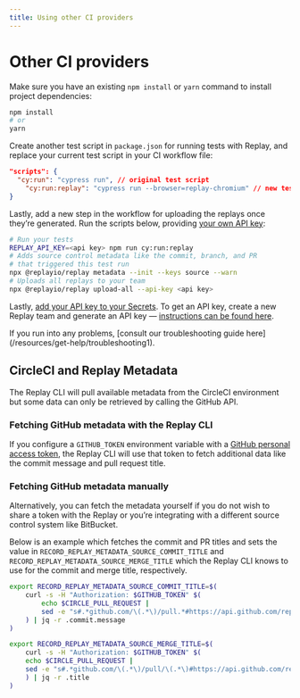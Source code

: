 ```yaml
---
title: Using other CI providers
---
```


# Other CI providers

Make sure you have an existing `npm install` or `yarn` command to install project dependencies:

```bash
npm install
# or
yarn
```

Create another test script in `package.json` for running tests with Replay, and replace your current test script in your CI workflow file:

```json
"scripts": {
  "cy:run": "cypress run", // original test script
	"cy:run:replay": "cypress run --browser=replay-chromium" // new test script
}
```

Lastly, add a new step in the workflow for uploading the replays once they’re generated. Run the scripts below, providing [your own API key](/getting-started/teams-admin/setting-up-a-team#api-keys):

```bash
# Run your tests
REPLAY_API_KEY=<api key> npm run cy:run:replay
# Adds source control metadata like the commit, branch, and PR
# that triggered this test run
npx @replayio/replay metadata --init --keys source --warn
# Uploads all replays to your team
npx @replayio/replay upload-all --api-key <api key>
```

Lastly, [add your API key to your Secrets](https://docs.github.com/en/codespaces/managing-codespaces-for-your-organization/managing-encrypted-secrets-for-your-repository-and-organization-for-github-codespaces#adding-secrets-for-a-repository). To get an API key, create a new Replay team and generate an API key — [instructions can be found here](/getting-started/teams-admin/setting-up-a-team#api-keys).

<Callout type="info" emoji="⚠️">
If you run into any problems, [consult our troubleshooting guide here](/resources/get-help/troubleshooting1).
</Callout>

## CircleCI and Replay Metadata

The Replay CLI will pull available metadata from the CircleCI environment but some data can only be retrieved by calling the GitHub API.

### Fetching GitHub metadata with the Replay CLI

If you configure a `GITHUB_TOKEN` environment variable with a [GitHub personal access token](https://docs.github.com/en/authentication/keeping-your-account-and-data-secure/creating-a-personal-access-token), the Replay CLI will use that token to fetch additional data like the commit message and pull request title.

### Fetching GitHub metadata manually

Alternatively, you can fetch the metadata yourself if you do not wish to share a token with the Replay or you’re integrating with a different source control system like BitBucket.

Below is an example which fetches the commit and PR titles and sets the value in `RECORD_REPLAY_METADATA_SOURCE_COMMIT_TITLE` and `RECORD_REPLAY_METADATA_SOURCE_MERGE_TITLE` which the Replay CLI knows to use for the commit and merge title, respectively.

```bash
export RECORD_REPLAY_METADATA_SOURCE_COMMIT_TITLE=$(
	curl -s -H "Authorization: $GITHUB_TOKEN" $(
		echo $CIRCLE_PULL_REQUEST |
		sed -e "s#.*github.com/\(.*\)/pull.*#https://api.github.com/repos/\1/commits/$CIRCLE_SHA1#"
	) | jq -r .commit.message
)

export RECORD_REPLAY_METADATA_SOURCE_MERGE_TITLE=$(
	curl -s -H "Authorization: $GITHUB_TOKEN" $(
    echo $CIRCLE_PULL_REQUEST |
    sed -e "s#.*github.com/\(.*\)/pull/\(.*\)#https://api.github.com/repos/\1/pulls/\2#"
    ) | jq -r .title
)
```